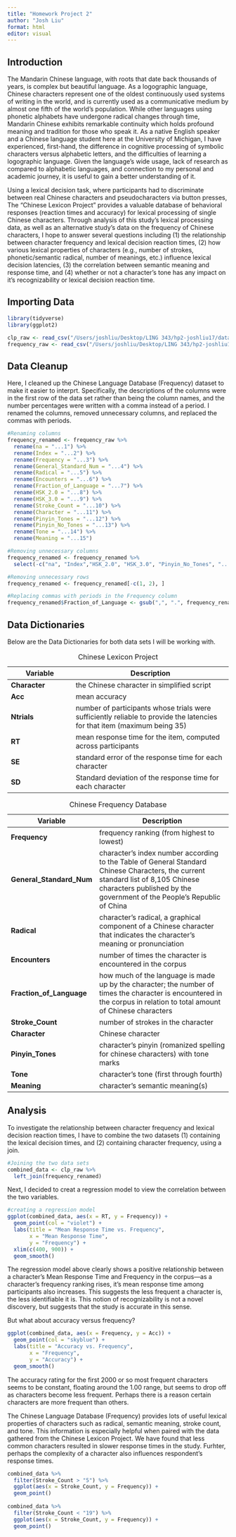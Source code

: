 ```yaml
---
title: "Homework Project 2"
author: "Josh Liu"
format: html
editor: visual
---
```


## Introduction

The Mandarin Chinese language, with roots that date back thousands of years, is complex but beautiful language. As a logographic language, Chinese characters represent one of the oldest continuously used systems of writing in the world, and is currently used as a communicative medium by almost one fifth of the world’s population. While other languages using phonetic alphabets have undergone radical changes through time, Mandarin Chinese exhibits remarkable continuity which holds profound meaning and tradition for those who speak it. As a native English speaker and a Chinese language student here at the University of Michigan, I have experienced, first-hand, the difference in cognitive processing of symbolic characters versus alphabetic letters, and the difficulties of learning a logographic language. Given the language’s wide usage, lack of research as compared to alphabetic languages, and connection to my personal and academic journey, it is useful to gain a better understanding of it.

Using a lexical decision task, where participants had to discriminate between real Chinese characters and pseudocharacters via button presses, The "Chinese Lexicon Project" provides a valuable database of behavioral responses (reaction times and accuracy) for lexical processing of single Chinese characters. Through analysis of this study's lexical processing data, as well as an alternative study's data on the frequency of Chinese characters, I hope to answer several questions including (1) the relationship between character frequency and lexical decision reaction times, (2) how various lexical properties of characters (e.g., number of strokes, phonetic/semantic radical, number of meanings, etc.) influence lexical decision latencies, (3) the correlation between semantic meaning and response time, and (4) whether or not a character's tone has any impact on it's recognizability or lexical decision reaction time.

## Importing Data

```r

library(tidyverse)
library(ggplot2)

clp_raw <- read_csv("/Users/joshliu/Desktop/LING 343/hp2-joshliu17/data/Chinese Lexicon Project Sze et al.csv")
frequency_raw <- read_csv("/Users/joshliu/Desktop/LING 343/hp2-joshliu17/data/Chinese language database _ 中文数据库 - All Characters (Frequency).csv")

```

## Data Cleanup

Here, I cleaned up the Chinese Language Database (Frequency) dataset to make it easier to interprt. Specifically, the descriptions of the columns were  in the first row of the data set rather than being the column names, and the number percentages were written with a comma instead of a period. I renamed the columns, removed unnecessary columns, and replaced the commas with periods.

```r

#Renaming columns
frequency_renamed <- frequency_raw %>%
  rename(na = "...1") %>%
  rename(Index = "...2") %>%
  rename(Frequency = "...3") %>%
  rename(General_Standard_Num = "...4") %>%
  rename(Radical = "...5") %>%
  rename(Encounters = "...6") %>%
  rename(Fraction_of_Language = "...7") %>%
  rename(HSK_2.0 = "...8") %>%
  rename(HSK_3.0 = "...9") %>%
  rename(Stroke_Count = "...10") %>%
  rename(Character = "...11") %>%
  rename(Pinyin_Tones = "...12") %>%
  rename(Pinyin_No_Tones = "...13") %>%
  rename(Tone = "...14") %>%
  rename(Meaning = "...15") 

#Removing unnecessary columns
frequency_renamed <- frequency_renamed %>%
  select(-c("na", "Index","HSK_2.0", "HSK_3.0", "Pinyin_No_Tones", "...16"))

#Removing unnecessary rows
frequency_renamed <- frequency_renamed[-c(1, 2), ]

#Replacing commas with periods in the Frequency column
frequency_renamed$Fraction_of_Language <- gsub(",", ".", frequency_renamed$Fraction_of_Language)

```

## Data Dictionaries

Below are the Data Dictionaries for both data sets I will be working with.

| Variable      | Description                                                                                                              |
|---------------------|---------------------------------------------------|
| **Character** | the Chinese character in simplified script                                                                               |
| **Acc**       | mean accuracy                                                                                                            |
| **Ntrials**   | number of participants whose trials were sufficiently reliable to provide the latencies for that item (maximum being 35) |
| **RT**        | mean response time for the item, computed across participants                                                            |
| **SE**        | standard error of the response time for each character                                                                   |
| **SD**        | Standard deviation of the response time for each character                                                               |

: Chinese Lexicon Project

| Variable                 | Description                                                                                                                                                                                                 |
|--------------------------------------|--------------------------------------------------------------|
| **Frequency**            | frequency ranking (from highest to lowest)                                                                                                                                                                  |
| **General_Standard_Num** | character's index number according to the Table of General Standard Chinese Characters, the current standard list of 8,105 Chinese characters published by the government of the People's Republic of China |
| **Radical**              | character's radical, a graphical component of a Chinese character that indicates the character's meaning or pronunciation                                                                                   |
| **Encounters**           | number of times the character is encountered in the corpus                                                                                                                                                  |
| **Fraction_of_Language** | how much of the language is made up by the character; the number of times the character is encountered in the corpus in relation to total amount of Chinese characters                                      |
| **Stroke_Count**         | number of strokes in the character                                                                                                                                                                          |
| **Character**            | Chinese character                                                                                                                                                                                           |
| **Pinyin_Tones**         | character's pinyin (romanized spelling for chinese characters) with tone marks                                                                                                                              |
| **Tone**                 | character's tone (first through fourth)                                                                                                                                                                     |
| **Meaning**              | character's semantic meaning(s)                                                                                                                                                                             |

: Chinese Frequency Database

## Analysis

To investigate the relationship between character frequency and lexical decision reaction times, I have to combine the two datasets (1) containing the lexical decision times, and (2) containing character frequency, using a join. 

```r

#Joining the two data sets
combined_data <- clp_raw %>%
  left_join(frequency_renamed)

```

Next, I decided to creat a regression model to view the correlation between the two variables. 

```r

#creating a regression model
ggplot(combined_data, aes(x = RT, y = Frequency)) +
  geom_point(col = "violet") + 
  labs(title = "Mean Response Time vs. Frequency",
       x = "Mean Response Time",
       y = "Frequency") +
  xlim(c(400, 900)) +
  geom_smooth()

```
The regression model above clearly shows a positive relationship between a character's Mean Response Time and Frequency in the corpus—as a character's frequency ranking rises, it's mean response time among participants also increases. This suggests the less frequent a character is, the less identifiable it is. This notion of recognizability is not a novel discovery, but suggests that the study is accurate in this sense.

But what about accuracy versus frequency?

```r

ggplot(combined_data, aes(x = Frequency, y = Acc)) +
  geom_point(col = "skyblue") + 
  labs(title = "Accuracy vs. Frequency",
       x = "Frequency",
       y = "Accuracy") +
  geom_smooth()

```

The accuracy rating for the first 2000 or so most frequent characters seems to be constant, floating around the 1.00 range, but seems to drop off as characters become less frequent. Perhaps there is a reason certain characters are more frequent than others. 

The Chinese Language Database (Frequency) provides lots of useful lexical properties of characters such as radical, semantic meaning, stroke count, and tone. This information is especially helpful when paired with the data gathered from the Chinese Lexicon Project. We have found that less common characters resulted in slower response times in the study. Furhter, perhaps the complexity of a character also influences respondent's response times. 

```r

combined_data %>%
  filter(Stroke_Count > "5") %>%
  ggplot(aes(x = Stroke_Count, y = Frequency)) +
  geom_point()
  
combined_data %>%
  filter(Stroke_Count < "19") %>%
  ggplot(aes(x = Stroke_Count, y = Frequency)) +
  geom_point() 


```













